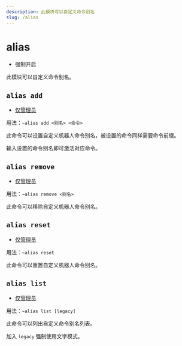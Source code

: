 ```yaml
---
description: 此模块可以自定义命令别名
slug: /alias
---
```


# alias


-   强制开启

此模块可以自定义命令别名。

## `alias add`

-   [仅管理员](/docs/permissions)

用法：`~alias add <别名> <命令>`

此命令可以设置自定义机器人命令别名，被设置的命令同样需要命令前缀。

输入设置的命令别名即可激活对应命令。

## `alias remove`

-   [仅管理员](permissions)

用法：`~alias remove <别名>`

此命令可以移除自定义机器人命令别名。

## `alias reset`

-   [仅管理员](permissions)

用法：`~alias reset`

此命令可以重置自定义机器人命令别名。

## `alias list`

-   [仅管理员](permissions)

用法：`~alias list [legacy]`

此命令可以列出自定义命令别名列表。

加入 `legacy` 强制使用文字模式。
